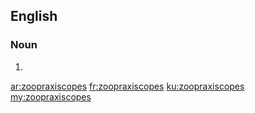 {{also|zoöpraxiscopes}}
==English==

===Noun===
{{head|en|noun plural form}}

# {{plural of|zoopraxiscope|lang=en}}

[[ar:zoopraxiscopes]]
[[fr:zoopraxiscopes]]
[[ku:zoopraxiscopes]]
[[my:zoopraxiscopes]]